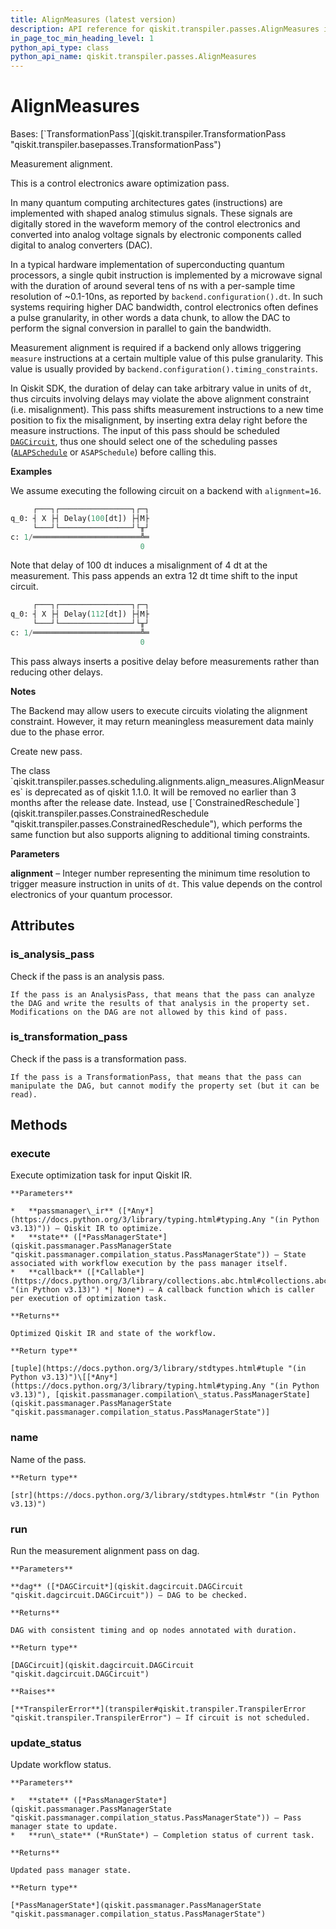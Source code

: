 ```yaml
---
title: AlignMeasures (latest version)
description: API reference for qiskit.transpiler.passes.AlignMeasures in the latest version of qiskit
in_page_toc_min_heading_level: 1
python_api_type: class
python_api_name: qiskit.transpiler.passes.AlignMeasures
---
```


# AlignMeasures

<Class id="qiskit.transpiler.passes.AlignMeasures" isDedicatedPage={true} github="https://github.com/Qiskit/qiskit/tree/stable/1.2/qiskit/transpiler/passes/scheduling/alignments/align_measures.py#L32-L207" signature="qiskit.transpiler.passes.AlignMeasures(*args, **kwargs)" modifiers="class">
  Bases: [`TransformationPass`](qiskit.transpiler.TransformationPass "qiskit.transpiler.basepasses.TransformationPass")

  Measurement alignment.

  This is a control electronics aware optimization pass.

  In many quantum computing architectures gates (instructions) are implemented with shaped analog stimulus signals. These signals are digitally stored in the waveform memory of the control electronics and converted into analog voltage signals by electronic components called digital to analog converters (DAC).

  In a typical hardware implementation of superconducting quantum processors, a single qubit instruction is implemented by a microwave signal with the duration of around several tens of ns with a per-sample time resolution of \~0.1-10ns, as reported by `backend.configuration().dt`. In such systems requiring higher DAC bandwidth, control electronics often defines a pulse granularity, in other words a data chunk, to allow the DAC to perform the signal conversion in parallel to gain the bandwidth.

  Measurement alignment is required if a backend only allows triggering `measure` instructions at a certain multiple value of this pulse granularity. This value is usually provided by `backend.configuration().timing_constraints`.

  In Qiskit SDK, the duration of delay can take arbitrary value in units of `dt`, thus circuits involving delays may violate the above alignment constraint (i.e. misalignment). This pass shifts measurement instructions to a new time position to fix the misalignment, by inserting extra delay right before the measure instructions. The input of this pass should be scheduled [`DAGCircuit`](qiskit.dagcircuit.DAGCircuit "qiskit.dagcircuit.DAGCircuit"), thus one should select one of the scheduling passes ([`ALAPSchedule`](qiskit.transpiler.passes.ALAPSchedule "qiskit.transpiler.passes.ALAPSchedule") or `ASAPSchedule`) before calling this.

  **Examples**

  We assume executing the following circuit on a backend with `alignment=16`.

  ```python
       ┌───┐┌────────────────┐┌─┐
  q_0: ┤ X ├┤ Delay(100[dt]) ├┤M├
       └───┘└────────────────┘└╥┘
  c: 1/════════════════════════╩═
                               0
  ```

  Note that delay of 100 dt induces a misalignment of 4 dt at the measurement. This pass appends an extra 12 dt time shift to the input circuit.

  ```python
       ┌───┐┌────────────────┐┌─┐
  q_0: ┤ X ├┤ Delay(112[dt]) ├┤M├
       └───┘└────────────────┘└╥┘
  c: 1/════════════════════════╩═
                               0
  ```

  This pass always inserts a positive delay before measurements rather than reducing other delays.

  **Notes**

  The Backend may allow users to execute circuits violating the alignment constraint. However, it may return meaningless measurement data mainly due to the phase error.

  Create new pass.

  <Admonition title="Deprecated since version 1.1.0" type="danger">
    The class `qiskit.transpiler.passes.scheduling.alignments.align_measures.AlignMeasures` is deprecated as of qiskit 1.1.0. It will be removed no earlier than 3 months after the release date. Instead, use [`ConstrainedReschedule`](qiskit.transpiler.passes.ConstrainedReschedule "qiskit.transpiler.passes.ConstrainedReschedule"), which performs the same function but also supports aligning to additional timing constraints.
  </Admonition>

  **Parameters**

  **alignment** – Integer number representing the minimum time resolution to trigger measure instruction in units of `dt`. This value depends on the control electronics of your quantum processor.

  ## Attributes

  ### is\_analysis\_pass

  <Attribute id="qiskit.transpiler.passes.AlignMeasures.is_analysis_pass">
    Check if the pass is an analysis pass.

    If the pass is an AnalysisPass, that means that the pass can analyze the DAG and write the results of that analysis in the property set. Modifications on the DAG are not allowed by this kind of pass.
  </Attribute>

  ### is\_transformation\_pass

  <Attribute id="qiskit.transpiler.passes.AlignMeasures.is_transformation_pass">
    Check if the pass is a transformation pass.

    If the pass is a TransformationPass, that means that the pass can manipulate the DAG, but cannot modify the property set (but it can be read).
  </Attribute>

  ## Methods

  ### execute

  <Function id="qiskit.transpiler.passes.AlignMeasures.execute" github="https://github.com/Qiskit/qiskit/tree/stable/1.2/qiskit/transpiler/basepasses.py#L189-L211" signature="execute(passmanager_ir, state, callback=None)">
    Execute optimization task for input Qiskit IR.

    **Parameters**

    *   **passmanager\_ir** ([*Any*](https://docs.python.org/3/library/typing.html#typing.Any "(in Python v3.13)")) – Qiskit IR to optimize.
    *   **state** ([*PassManagerState*](qiskit.passmanager.PassManagerState "qiskit.passmanager.compilation_status.PassManagerState")) – State associated with workflow execution by the pass manager itself.
    *   **callback** ([*Callable*](https://docs.python.org/3/library/collections.abc.html#collections.abc.Callable "(in Python v3.13)") *| None*) – A callback function which is caller per execution of optimization task.

    **Returns**

    Optimized Qiskit IR and state of the workflow.

    **Return type**

    [tuple](https://docs.python.org/3/library/stdtypes.html#tuple "(in Python v3.13)")\[[*Any*](https://docs.python.org/3/library/typing.html#typing.Any "(in Python v3.13)"), [qiskit.passmanager.compilation\_status.PassManagerState](qiskit.passmanager.PassManagerState "qiskit.passmanager.compilation_status.PassManagerState")]
  </Function>

  ### name

  <Function id="qiskit.transpiler.passes.AlignMeasures.name" github="https://github.com/Qiskit/qiskit/tree/stable/1.2/qiskit/passmanager/base_tasks.py#L68-L70" signature="name()">
    Name of the pass.

    **Return type**

    [str](https://docs.python.org/3/library/stdtypes.html#str "(in Python v3.13)")
  </Function>

  ### run

  <Function id="qiskit.transpiler.passes.AlignMeasures.run" github="https://github.com/Qiskit/qiskit/tree/stable/1.2/qiskit/transpiler/passes/scheduling/alignments/align_measures.py#L111-L207" signature="run(dag)">
    Run the measurement alignment pass on dag.

    **Parameters**

    **dag** ([*DAGCircuit*](qiskit.dagcircuit.DAGCircuit "qiskit.dagcircuit.DAGCircuit")) – DAG to be checked.

    **Returns**

    DAG with consistent timing and op nodes annotated with duration.

    **Return type**

    [DAGCircuit](qiskit.dagcircuit.DAGCircuit "qiskit.dagcircuit.DAGCircuit")

    **Raises**

    [**TranspilerError**](transpiler#qiskit.transpiler.TranspilerError "qiskit.transpiler.TranspilerError") – If circuit is not scheduled.
  </Function>

  ### update\_status

  <Function id="qiskit.transpiler.passes.AlignMeasures.update_status" github="https://github.com/Qiskit/qiskit/tree/stable/1.2/qiskit/transpiler/basepasses.py#L213-L221" signature="update_status(state, run_state)">
    Update workflow status.

    **Parameters**

    *   **state** ([*PassManagerState*](qiskit.passmanager.PassManagerState "qiskit.passmanager.compilation_status.PassManagerState")) – Pass manager state to update.
    *   **run\_state** (*RunState*) – Completion status of current task.

    **Returns**

    Updated pass manager state.

    **Return type**

    [*PassManagerState*](qiskit.passmanager.PassManagerState "qiskit.passmanager.compilation_status.PassManagerState")
  </Function>
</Class>

